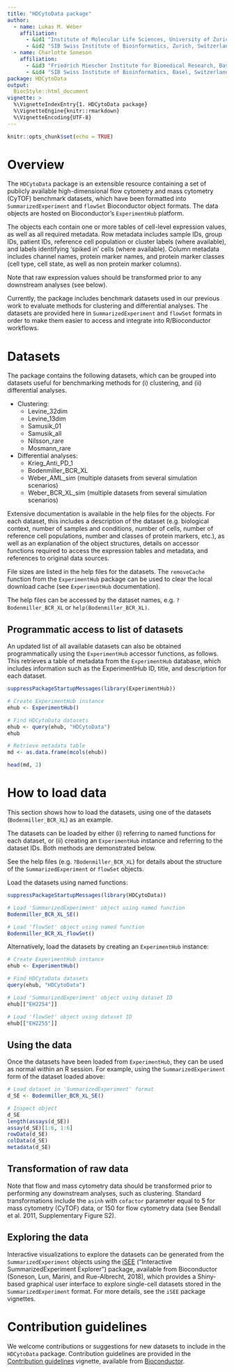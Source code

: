 ```yaml
---
title: "HDCytoData package"
author: 
  - name: Lukas M. Weber
    affiliation: 
      - &id1 "Institute of Molecular Life Sciences, University of Zurich, Zurich, Switzerland"
      - &id2 "SIB Swiss Institute of Bioinformatics, Zurich, Switzerland"
  - name: Charlotte Soneson
    affiliation: 
      - &id3 "Friedrich Miescher Institute for Biomedical Research, Basel, Switzerland"
      - &id4 "SIB Swiss Institute of Bioinformatics, Basel, Switzerland"
package: HDCytoData
output: 
  BiocStyle::html_document
vignette: >
  %\VignetteIndexEntry{1. HDCytoData package}
  %\VignetteEngine{knitr::rmarkdown}
  %\VignetteEncoding{UTF-8}
---
```


```r
knitr::opts_chunk$set(echo = TRUE)
```



# Overview

The `HDCytoData` package is an extensible resource containing a set of publicly available high-dimensional flow cytometry and mass cytometry (CyTOF) benchmark datasets, which have been formatted into `SummarizedExperiment` and `flowSet` Bioconductor object formats. The data objects are hosted on Bioconductor's `ExperimentHub` platform.

The objects each contain one or more tables of cell-level expression values, as well as all required metadata. Row metadata includes sample IDs, group IDs, patient IDs, reference cell population or cluster labels (where available), and labels identifying 'spiked in' cells (where available). Column metadata includes channel names, protein marker names, and protein marker classes (cell type, cell state, as well as non protein marker columns).

Note that raw expression values should be transformed prior to any downstream analyses (see below).

Currently, the package includes benchmark datasets used in our previous work to evaluate methods for clustering and differential analyses. The datasets are provided here in `SummarizedExperiment` and `flowSet` formats in order to make them easier to access and integrate into R/Bioconductor workflows.



# Datasets

The package contains the following datasets, which can be grouped into datasets useful for benchmarking methods for (i) clustering, and (ii) differential analyses.

- Clustering:
    - Levine_32dim
    - Levine_13dim
    - Samusik_01
    - Samusik_all
    - Nilsson_rare
    - Mosmann_rare

- Differential analyses:
    - Krieg_Anti_PD_1
    - Bodenmiller_BCR_XL
    - Weber_AML_sim (multiple datasets from several simulation scenarios)
    - Weber_BCR_XL_sim (multiple datasets from several simulation scenarios)

Extensive documentation is available in the help files for the objects. For each dataset, this includes a description of the dataset (e.g. biological context, number of samples and conditions, number of cells, number of reference cell populations, number and classes of protein markers, etc.), as well as an explanation of the object structures, details on accessor functions required to access the expression tables and metadata, and references to original data sources.

File sizes are listed in the help files for the datasets. The `removeCache` function from the `ExperimentHub` package can be used to clear the local download cache (see `ExperimentHub` documentation).

The help files can be accessed by the dataset names, e.g. `?Bodenmiller_BCR_XL` or `help(Bodenmiller_BCR_XL)`.


## Programmatic access to list of datasets

An updated list of all available datasets can also be obtained programmatically using the `ExperimentHub` accessor functions, as follows. This retrieves a table of metadata from the `ExperimentHub` database, which includes information such as the ExperimentHub ID, title, and description for each dataset.

```r
suppressPackageStartupMessages(library(ExperimentHub))

# Create ExperimentHub instance
ehub <- ExperimentHub()

# Find HDCytoData datasets
ehub <- query(ehub, "HDCytoData")
ehub

# Retrieve metadata table
md <- as.data.frame(mcols(ehub))

head(md, 2)
```



# How to load data

This section shows how to load the datasets, using one of the datasets (`Bodenmiller_BCR_XL`) as an example.

The datasets can be loaded by either (i) referring to named functions for each dataset, or (ii) creating an `ExperimentHub` instance and referring to the dataset IDs. Both methods are demonstrated below.

See the help files (e.g. `?Bodenmiller_BCR_XL`) for details about the structure of the `SummarizedExperiment` or `flowSet` objects.

Load the datasets using named functions:

```r
suppressPackageStartupMessages(library(HDCytoData))

# Load 'SummarizedExperiment' object using named function
Bodenmiller_BCR_XL_SE()

# Load 'flowSet' object using named function
Bodenmiller_BCR_XL_flowSet()
```


Alternatively, load the datasets by creating an `ExperimentHub` instance:

```r
# Create ExperimentHub instance
ehub <- ExperimentHub()

# Find HDCytoData datasets
query(ehub, "HDCytoData")

# Load 'SummarizedExperiment' object using dataset ID
ehub[["EH2254"]]

# Load 'flowSet' object using dataset ID
ehub[["EH2255"]]
```


## Using the data

Once the datasets have been loaded from `ExperimentHub`, they can be used as normal within an R session. For example, using the `SummarizedExperiment` form of the dataset loaded above:

```r
# Load dataset in 'SummarizedExperiment' format
d_SE <- Bodenmiller_BCR_XL_SE()

# Inspect object
d_SE
length(assays(d_SE))
assay(d_SE)[1:6, 1:6]
rowData(d_SE)
colData(d_SE)
metadata(d_SE)
```


## Transformation of raw data

Note that flow and mass cytometry data should be transformed prior to performing any downstream analyses, such as clustering. Standard transformations include the `asinh` with `cofactor` parameter equal to 5 for mass cytometry (CyTOF) data, or 150 for flow cytometry data (see Bendall et al. 2011, Supplementary Figure S2).


## Exploring the data

Interactive visualizations to explore the datasets can be generated from the `SummarizedExperiment` objects using the [iSEE](http://bioconductor.org/packages/iSEE) ("Interactive SummarizedExperiment Explorer") package, available from Bioconductor (Soneson, Lun, Marini, and Rue-Albrecht, 2018), which provides a Shiny-based graphical user interface to explore single-cell datasets stored in the `SummarizedExperiment` format. For more details, see the `iSEE` package vignettes.



# Contribution guidelines

We welcome contributions or suggestions for new datasets to include in the `HDCytoData` package. Contribution guidelines are provided in the [Contribution guidelines](http://bioconductor.org/packages/release/data/experiment/vignettes/HDCytoData/inst/doc/Contribution_ _guidelines.html) vignette, available from [Bioconductor](http://bioconductor.org/packages/HDCytoData).



